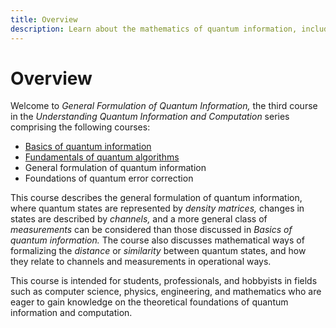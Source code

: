 ```yaml
---
title: Overview
description: Learn about the mathematics of quantum information, including density matrices, channels, measurements, and more.
---
```


# Overview

Welcome to *General Formulation of Quantum Information,* the third course in the *Understanding Quantum Information and Computation* series comprising the following courses:

- [Basics of quantum information](/learning/courses/basics-of-quantum-information/index)
- [Fundamentals of quantum algorithms](/learning/courses/fundamentals-of-quantum-algorithms/index)
- General formulation of quantum information
- Foundations of quantum error correction

This course describes the general formulation of quantum information, where quantum states are represented by *density matrices,*
changes in states are described by *channels,* and a more general class of *measurements* can be considered than those discussed in
*Basics of quantum information.* The course also discusses mathematical ways of formalizing the *distance* or *similarity* between
quantum states, and how they relate to channels and measurements in operational ways.

This course is intended for students, professionals, and hobbyists in fields such as computer science, physics, engineering, and
mathematics who are eager to gain knowledge on the theoretical foundations of quantum information and computation.
